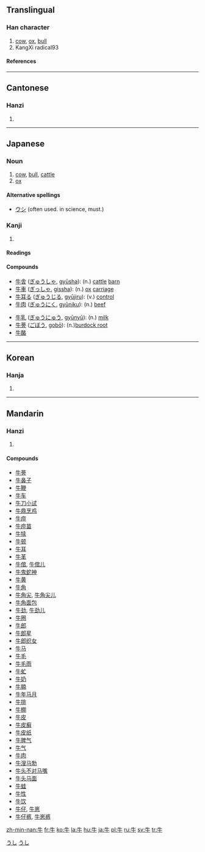 ==Translingual==
===Han character===
{{Han char|rn=93|rad=牛|as=00|sn=4|four=2500<sub>0</sub>|canj=竹手 (HQ)}}
# [[cow]], [[ox]], [[bull]]
# KangXi radical93
====References====
{{Han ref|kx=0697.010|dkj=19922|dj=1108.160|hdz=31800.010|uh=725B|ud=29275|bh=A4FB|bd=42235}}

----
==Cantonese==
===Hanzi===
{{yue-hanzi|jyut=|y=ngau4}}
# {{defn|Cantonese}}

----
== Japanese ==
[[Category:1000_Japanese_basic_words|うし]]
===Noun===
{{ja-noun|k|hira=うし|rom=ushi}}
# [[cow]], [[bull]], [[cattle]]
# [[ox]]
[[Category:ja:Mammals|うし]]
====Alternative spellings====
*[[ウシ]] (often used. in science, must.)
===Kanji===
{{ja-kanji|grade=2|rs=牛00}}
# {{defn|Japanese}} 
====Readings====
{{ja-readings|on=[[ぎゅう]] (gyū)|kun=[[うし]] (ushi)}}

====Compounds====
{{top2}}
*[[牛舎]] ([[ぎゅうしゃ]], [[gyūsha]]): (n.) [[cattle]] [[barn]]
*[[牛車]] ([[ぎっしゃ]], [[gissha]]): (n.) [[ox]] [[carriage]]
*[[牛耳る]] ([[ぎゅうじる]], [[gyūjiru]]): (v.) [[control]]
*[[牛肉]] ([[ぎゅうにく]], [[gyūniku]]): (n.) [[beef]]
{{mid2}}
*[[牛乳]] ([[ぎゅうにゅう]], [[gyūnyū]]): (n.) [[milk]]
*[[牛蒡]] ([[ごぼう]], [[gobō]]): (n.)[[burdock root]]
*[[牛酪]] 
{{bottom}}
----

==Korean==
===Hanja===
{{ko-hanja|hangeul=우|eumhun=소|rv=u|mr=u|y=wu}}
# {{defn|Korean}}

----
==Mandarin==
===Hanzi===
{{cmn-hanzi|pin=[[niú]] (niu2), [[mào]] (mao4), [[mù]] (mu4)|wg=mao<sup>4</sup>, mu<sup>4</sup>, niu<sup>2</sup>}}
# {{defn|Mandarin}}

====Compounds====
*[[牛蒡]]
*[[牛鼻子]]
*[[牛鞭]]
*[[牛车]]
*[[牛刀小试]]
*[[牛鼎烹鸡]]
*[[牛痘]]
*[[牛痘苗]]
*[[牛犊]]
*[[牛顿]]
*[[牛耳]]
*[[牛革]]
*[[牛倌]], [[牛倌儿]]
*[[牛鬼蛇神]]
*[[牛黄]]
*[[牛角]]
*[[牛角尖]], [[牛角尖儿]]
*[[牛角面包]]
*[[牛劲]], [[牛劲儿]]
*[[牛圈]]
*[[牛郎]]
*[[牛郎星]]
*[[牛郎织女]]
*[[牛马]]
*[[牛毛]]
*[[牛毛雨]]
*[[牛虻]]
*[[牛奶]]
*[[牛腩]]
*[[牛年马月]]
*[[牛排]]
*[[牛棚]]
*[[牛皮]]
*[[牛皮癣]]
*[[牛皮纸]]
*[[牛脾气]]
*[[牛气]]
*[[牛肉]]
*[[牛溲马勃]]
*[[牛头不对马嘴]]
*[[牛头马面]]
*[[牛蛙]]
*[[牛性]]
*[[牛饮]]
*[[牛仔]], [[牛崽]]
*[[牛仔裤]], [[牛崽裤]]

[[zh-min-nan:牛]]
[[fr:牛]]
[[ko:牛]]
[[la:牛]]
[[hu:牛]]
[[ja:牛]]
[[pl:牛]]
[[ru:牛]]
[[sv:牛]]
[[tr:牛]]